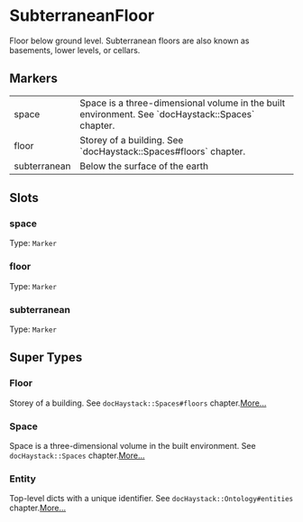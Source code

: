 # SubterraneanFloor
Floor below ground level.  Subterranean floors are also known as
basements, lower levels, or cellars.
## Markers
<table>
<tbody>
<tr>
<td className='p-2 align-top'><span className='bg-sky-200 rounded-md px-3 py-1 text-sky-700 block font-semibold text-center text-sm'>space </span></td>
<td className='p-2 align-top'>Space is a three-dimensional volume in the built environment. See `docHaystack::Spaces` chapter.</td>
</tr>
<tr>
<td className='p-2 align-top'><span className='bg-sky-200 rounded-md px-3 py-1 text-sky-700 block font-semibold text-center text-sm'>floor </span></td>
<td className='p-2 align-top'>Storey of a building.  See `docHaystack::Spaces#floors` chapter.</td>
</tr>
<tr>
<td className='p-2 align-top'><span className='bg-sky-200 rounded-md px-3 py-1 text-sky-700 block font-semibold text-center text-sm'>subterranean </span></td>
<td className='p-2 align-top'>Below the surface of the earth</td>
</tr>
</tbody>
</table>

## Slots

### space
Type: `Marker`

### floor
Type: `Marker`

### subterranean
Type: `Marker`



## Super Types
### Floor
Storey of a building.  See `docHaystack::Spaces#floors` chapter.[More...](/ph/entities/Floor)

### Space
Space is a three-dimensional volume in the built environment.
See `docHaystack::Spaces` chapter.[More...](/ph/entities/Space)

### Entity
Top-level dicts with a unique identifier.
See `docHaystack::Ontology#entities` chapter.[More...](/ph/entities/Entity)


